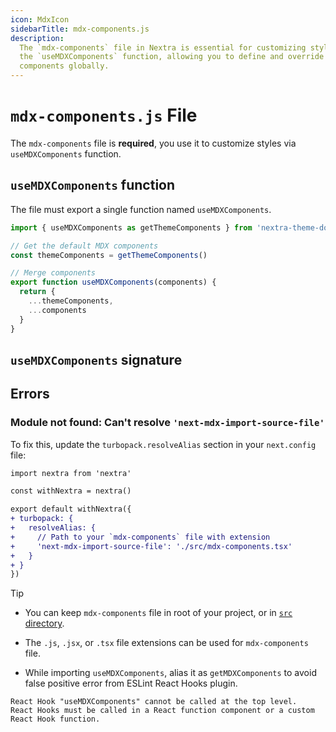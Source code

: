 ```yaml
---
icon: MdxIcon
sidebarTitle: mdx-components.js
description:
  The `mdx-components` file in Nextra is essential for customizing styles via
  the `useMDXComponents` function, allowing you to define and override MDX
  components globally.
---
```


# `mdx-components.js` File

The `mdx-components` file is **required**, you use it to customize styles via
`useMDXComponents` function.

## `useMDXComponents` function

The file must export a single function named `useMDXComponents`.

```ts filename="mdx-components.js"
import { useMDXComponents as getThemeComponents } from 'nextra-theme-docs' // nextra-theme-blog or your custom theme

// Get the default MDX components
const themeComponents = getThemeComponents()

// Merge components
export function useMDXComponents(components) {
  return {
    ...themeComponents,
    ...components
  }
}
```

## `useMDXComponents` signature

<APIDocs code="export { useMDXComponents as default } from 'nextra/mdx-components'" />

## Errors

### Module not found: Can't resolve `'next-mdx-import-source-file'`

To fix this, update the `turbopack.resolveAlias` section in your `next.config` file:

```diff filename="next.config.mjs"
import nextra from 'nextra'

const withNextra = nextra()

export default withNextra({
+ turbopack: {
+   resolveAlias: {
+     // Path to your `mdx-components` file with extension
+     'next-mdx-import-source-file': './src/mdx-components.tsx'
+   }
+ }
})
```

> [!TIP]
>
> - You can keep `mdx-components` file in root of your project, or in
> [`src` directory](./src-directory).
>
> - The `.js`, `.jsx`, or `.tsx` file extensions can be used for `mdx-components`
> file.
>
>
> - While importing `useMDXComponents`, alias it as `getMDXComponents` to avoid false positive error
> from ESLint React Hooks plugin.
> ``` filename="react-hooks/rules-of-hooks"
> React Hook "useMDXComponents" cannot be called at the top level.
> React Hooks must be called in a React function component or a custom React Hook function.
> ```

